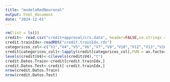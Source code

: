 ```yaml
---
title: "modeloRedNeuronal"
output: html_document
date: "2024-12-01"
---
```

```r
rm(list = ls())
credit<- read.csv("credit+approval/crx.data", header=FALSE,na.strings = "?")
credit.trainIdx<-readRDS("credit.trainIdx.rds")
categoricos_col<-c("V1","V4","V5","V6","V7","V9","V10","V12","V13","V16")
credit[categoricos_col]<-lapply(credit[categoricos_col],FUN = as.factor)
levels(credit$V4)<-c(levels(credit$V4),"t")
credit.Datos.Train<-credit[credit.trainIdx,]
credit.Datos.Test<-credit[-credit.trainIdx,]
nrow(credit.Datos.Train)
nrow(credit.Datos.Test)

```
